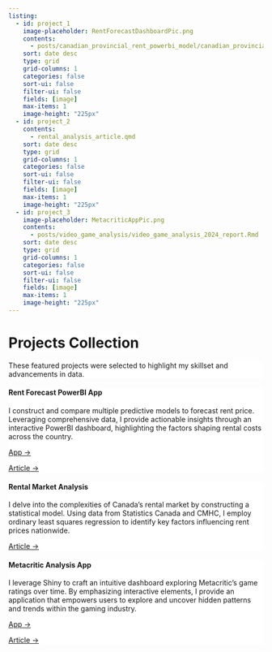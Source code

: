 ```yaml
---
listing:
  - id: project_1
    image-placeholder: RentForecastDashboardPic.png
    contents: 
      - posts/canadian_provincial_rent_powerbi_model/canadian_provincial_rent_modeling_report.Rmd
    sort: date desc
    type: grid
    grid-columns: 1
    categories: false
    sort-ui: false
    filter-ui: false
    fields: [image]
    max-items: 1
    image-height: "225px"
  - id: project_2
    contents: 
      - rental_analysis_article.qmd
    sort: date desc
    type: grid
    grid-columns: 1
    categories: false
    sort-ui: false
    filter-ui: false
    fields: [image]
    max-items: 1
    image-height: "225px"
  - id: project_3
    image-placeholder: MetacriticAppPic.png
    contents: 
      - posts/video_game_analysis/video_game_analysis_2024_report.Rmd
    sort: date desc
    type: grid
    grid-columns: 1
    categories: false
    sort-ui: false
    filter-ui: false
    fields: [image]
    max-items: 1
    image-height: "225px"
---
```


```{=html}
<style>
  body {
  background-image: url(TransactionNetworkMod.svg);
  background-size: cover;
  background-repeat: no-repeat;
}
</style>
```
# [Projects Collection]{style="background: white"}

::: {style="background: white"}
These featured projects were selected to highlight my skillset and advancements in data.
:::

::: grid
::: {.g-col-4 style="background: white"}
#### Rent Forecast PowerBI App

::: {#project_1}
:::

I construct and compare multiple predictive models to forecast rent price. Leveraging comprehensive data, I provide actionable insights through an interactive PowerBI dashboard, highlighting the factors shaping rental costs across the country.

[App →](https://app.powerbi.com/view?r=eyJrIjoiYTZiZjJkMGEtNDZlNy00YWRkLTgyYTAtYzI2OTMwMjllZDQxIiwidCI6IjY0MmE2ZGUyLTJiODktNDJkOC05MDZhLTIxM2E4NWEzZTMxOCJ9)

[Article →](posts/canadian_provincial_rent_powerbi_model/canadian_provincial_rent_modeling_report.Rmd)
:::

::: {.g-col-4 style="background: white"}
#### Rental Market Analysis

::: {#project_2}
:::

I delve into the complexities of Canada's rental market by constructing a statistical model. Using data from Statistics Canada and CMHC, I employ ordinary least squares regression to identify key factors influencing rent prices nationwide.

[Article →](posts/rental_price_analysis/rental_analysis_article.qmd)
:::

::: {.g-col-4 style="background: white"}
#### Metacritic Analysis App

::: {#project_3}
:::

I leverage Shiny to craft an intuitive dashboard exploring Metacritic's game ratings over time. By emphasizing interactive elements, I provide an application that empowers users to explore and uncover hidden patterns and trends within the gaming industry.

[App →](https://szys2b-victor-lao.shinyapps.io/video_game_analysis_2024)

[Article →](posts/video_game_analysis/video_game_analysis_2024_report.Rmd)
:::
:::
